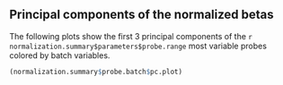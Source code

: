 ## Principal components of the normalized betas

The following plots show the first 3 principal components of the
`r normalization.summary$parameters$probe.range` most variable
probes colored by batch variables.

```r
(normalization.summary$probe.batch$pc.plot)
```
